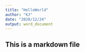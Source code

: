 ```yaml
---
title: "HelloWorld"
author: "KJ"
date: "2020/12/24"
output: word_document
---
```

## This is a markdown file

